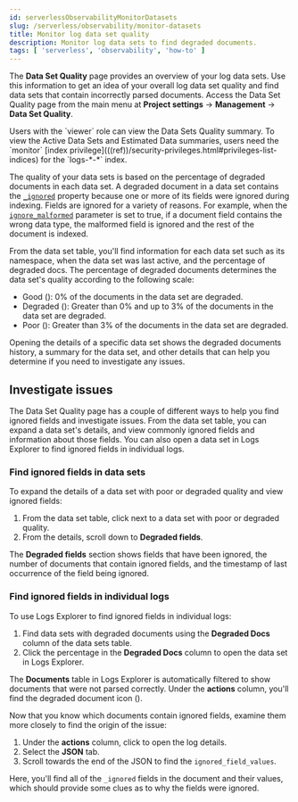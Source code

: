 ```yaml
---
id: serverlessObservabilityMonitorDatasets
slug: /serverless/observability/monitor-datasets
title: Monitor log data set quality
description: Monitor log data sets to find degraded documents.
tags: [ 'serverless', 'observability', 'how-to' ]
---
```


<p><DocBadge template="beta" /></p>

The **Data Set Quality** page provides an overview of your log data sets.
Use this information to get an idea of your overall log data set quality and find data sets that contain incorrectly parsed documents.
Access the Data Set Quality page from the main menu at **Project settings** → **Management** → **Data Set Quality**.

<DocImage size="2" url="../images/logs-dataset-overview.png" alt="Screen capture of the data set overview" />

<DocCallOut title="Requirements">
  Users with the `viewer` role can view the Data Sets Quality summary. To view the Active Data Sets and Estimated Data summaries, users need the `monitor` [index privilege](((ref))/security-privileges.html#privileges-list-indices) for the `logs-*-*` index.
</DocCallOut>

The quality of your data sets is based on the percentage of degraded documents in each data set.
A degraded document in a data set contains the [`_ignored`](((ref))/mapping-ignored-field.html) property because one or more of its fields were ignored during indexing.
Fields are ignored for a variety of reasons.
For example, when the [`ignore_malformed`](((ref))/mapping-ignored-field.html) parameter is set to true, if a document field contains the wrong data type, the malformed field is ignored and the rest of the document is indexed.

From the data set table, you'll find information for each data set such as its namespace, when the data set was last active, and the percentage of degraded docs.
The percentage of degraded documents determines the data set's quality according to the following scale:

* Good (<DocImage flatImage alt="Good icon" url="../images/green-dot-icon.png" />): 0% of the documents in the data set are degraded.
* Degraded (<DocImage flatImage alt="Degraded icon" url="../images/yellow-dot-icon.png" />): Greater than 0% and up to 3% of the documents in the data set are degraded.
* Poor (<DocImage flatImage alt="Poor icon" url="../images/red-dot-icon.png" />): Greater than 3% of the documents in the data set are degraded.

Opening the details of a specific data set shows the degraded documents history, a summary for the data set, and other details that can help you determine if you need to investigate any issues.

## Investigate issues
The Data Set Quality page has a couple of different ways to help you find ignored fields and investigate issues.
From the data set table, you can expand a data set's details, and view commonly ignored fields and information about those fields.
You can also open a data set in Logs Explorer to find ignored fields in individual logs.

### Find ignored fields in data sets
To expand the details of a data set with poor or degraded quality and view ignored fields:

1. From the data set table, click <DocIcon type="expand" title="expand icon" /> next to a data set with poor or degraded quality.
1. From the details, scroll down to **Degraded fields**.

The **Degraded fields** section shows fields that have been ignored, the number of documents that contain ignored fields, and the timestamp of last occurrence of the field being ignored.

### Find ignored fields in individual logs
To use Logs Explorer to find ignored fields in individual logs:

1. Find data sets with degraded documents using the **Degraded Docs** column of the data sets table.
1. Click the percentage in the **Degraded Docs** column to open the data set in Logs Explorer.

The **Documents** table in Logs Explorer is automatically filtered to show documents that were not parsed correctly.
Under the **actions** column, you'll find the degraded document icon (<DocIcon type="indexClose" title="degraded document icon" />).

Now that you know which documents contain ignored fields, examine them more closely to find the origin of the issue:

1. Under the **actions** column, click <DocIcon type="expand" title="expand icon" /> to open the log details.
1. Select the **JSON** tab.
1. Scroll towards the end of the JSON to find the `ignored_field_values`.

Here, you'll find all of the `_ignored` fields in the document and their values, which should provide some clues as to why the fields were ignored.